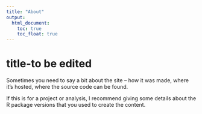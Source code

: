 ```yaml
---
title: "About"
output: 
  html_document:
    toc: true
    toc_float: true
---
```


# title-to be edited
Sometimes you need to say a bit about the site -- how it was made, where it's hosted, where the source code can be found. 

If this is for a project or analysis, I recommend giving some details about the R package versions that you used to create the content.
